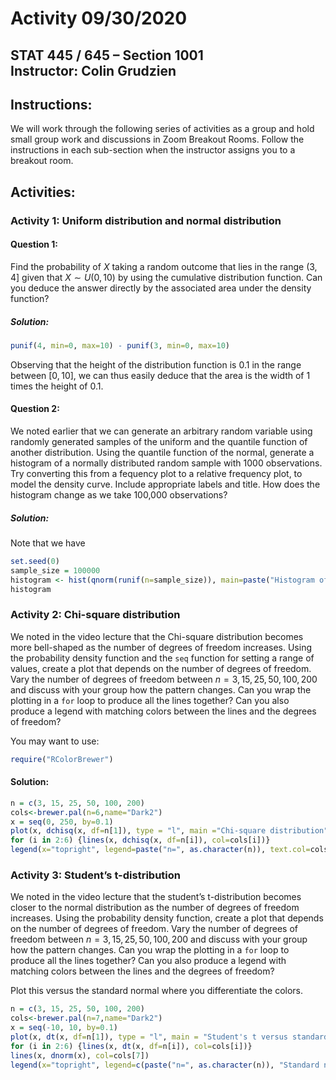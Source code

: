 # Activity 09/30/2020

## STAT 445 / 645 -- Section 1001 <br> Instructor: Colin Grudzien<br>

## Instructions:
We will work through the following series of activities as a group and hold small group work and discussions in Zoom Breakout Rooms.  Follow the instructions in each sub-section when the instructor assigns you to a breakout room.

## Activities:


### Activity 1: Uniform distribution and normal distribution

#### Question 1:
Find the probability of $X$ taking a random outcome that lies in the range $(3, 4]$  given that $X\sim U(0,10)$ by using the cumulative distribution function.  Can you deduce the answer directly by the associated area under the density function?

##### Solution:

```r
punif(4, min=0, max=10) - punif(3, min=0, max=10)
```

Observing that the height of the distribution function is $0.1$ in the range between $[0,10]$, we can thus easily deduce that the area is the width of $1$ times the height of $0.1$.

#### Question 2:
We noted earlier that we can generate an arbitrary random variable using randomly generated samples of the uniform and the quantile function of another distribution.  Using the quantile function of the normal, generate a histogram of a normally distributed random sample with 1000 observations.  Try converting this from a fequency plot to a relative frequency plot, to model the density curve.  Include appropriate labels and title.  How does the histogram change as we take 100,000 observations?

##### Solution:

Note that we have

```r
set.seed(0)
sample_size = 100000
histogram <- hist(qnorm(runif(n=sample_size)), main=paste("Histogram of standard normal sample size ", sample_size), xlab="X value", ylab="Relative frequency", probability=TRUE)
histogram
```

### Activity 2: Chi-square distribution
We noted in the video lecture that the Chi-square distribution becomes more bell-shaped as the number of degrees of freedom increases.  Using the probability density function and the `seq` function for setting a range of values, create a plot that depends on the number of degrees of freedom. Vary the number of degrees of freedom between $n=3, 15, 25, 50, 100, 200$ and discuss with your group how the pattern changes.  Can you wrap the plotting in a `for` loop to produce all the lines together?  Can you also produce a legend with matching colors between the lines and the degrees of freedom?

You may want to use:

```r
require("RColorBrewer")
```


#### Solution:

```r
n = c(3, 15, 25, 50, 100, 200)
cols<-brewer.pal(n=6,name="Dark2")
x = seq(0, 250, by=0.1)
plot(x, dchisq(x, df=n[1]), type = "l", main ="Chi-square distribution", xlab = "x", ylab = "Prob.", col=cols[1])
for (i in 2:6) {lines(x, dchisq(x, df=n[i]), col=cols[i])}
legend(x="topright", legend=paste("n=", as.character(n)), text.col=cols)
```


### Activity 3: Student's t-distribution

We noted in the video lecture that the student's t-distribution becomes closer to the normal distribution as the number of degrees of freedom increases.  Using the probability density function, create a plot that depends on the number of degrees of freedom.  Vary the number of degrees of freedom between $n=3, 15, 25, 50, 100, 200$ and discuss with your group how the pattern changes. Can you wrap the plotting in a `for` loop to produce all the lines together?  Can you also produce a legend with matching colors between the lines and the degrees of freedom?

Plot this versus the standard normal where you differentiate the colors.

```r
n = c(3, 15, 25, 50, 100, 200)
cols<-brewer.pal(n=7,name="Dark2")
x = seq(-10, 10, by=0.1)
plot(x, dt(x, df=n[1]), type = "l", main = "Student's t versus standard normal", xlab = "x", ylab = "Prob.", col=cols[1])
for (i in 2:6) {lines(x, dt(x, df=n[i]), col=cols[i])}
lines(x, dnorm(x), col=cols[7])
legend(x="topright", legend=c(paste("n=", as.character(n)), "Standard normal"), text.col=cols)
```